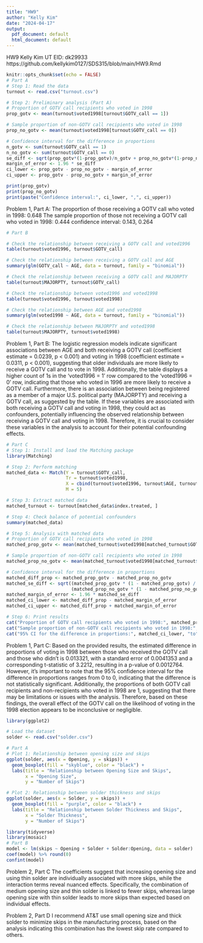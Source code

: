 ```yaml
---
title: "HW9"
author: "Kelly Kim"
date: "2024-04-17"
output:
  pdf_document: default
  html_document: default
---
```

HW9
Kelly Kim
UT EID: dk29933
https://github.com/kellykim0127/SDS315/blob/main/HW9.Rmd

```r
knitr::opts_chunk$set(echo = FALSE)
# Part A
# Step 1: Read the data
turnout <- read.csv("turnout.csv")

# Step 2: Preliminary analysis (Part A)
# Proportion of GOTV call recipients who voted in 1998
prop_gotv <- mean(turnout$voted1998[turnout$GOTV_call == 1])

# Sample proportion of non-GOTV call recipients who voted in 1998
prop_no_gotv <- mean(turnout$voted1998[turnout$GOTV_call == 0])

# Confidence interval for the difference in proportions
n_gotv <- sum(turnout$GOTV_call == 1)
n_no_gotv <- sum(turnout$GOTV_call == 0)
se_diff <- sqrt(prop_gotv*(1-prop_gotv)/n_gotv + prop_no_gotv*(1-prop_no_gotv)/n_no_gotv)
margin_of_error <- 1.96 * se_diff
ci_lower <- prop_gotv - prop_no_gotv - margin_of_error
ci_upper <- prop_gotv - prop_no_gotv + margin_of_error

print(prop_gotv)
print(prop_no_gotv)
print(paste("Confidence interval:", ci_lower, ",", ci_upper))
```
Problem 1, Part A:
The proportion of those receiving a GOTV call who voted in 1998: 0.648
The sample proportion of those not receiving a GOTV call who voted in 1998: 0.444
confidence interval: 0.143, 0.264
```r
# Part B

# Check the relationship between receiving a GOTV call and voted1996
table(turnout$voted1996, turnout$GOTV_call)

# Check the relationship between receiving a GOTV call and AGE
summary(glm(GOTV_call ~ AGE, data = turnout, family = "binomial"))

# Check the relationship between receiving a GOTV call and MAJORPTY
table(turnout$MAJORPTY, turnout$GOTV_call)

# Check the relationship between voted1996 and voted1998
table(turnout$voted1996, turnout$voted1998)

# Check the relationship between AGE and voted1998
summary(glm(voted1998 ~ AGE, data = turnout, family = "binomial"))

# Check the relationship between MAJORPTY and voted1998
table(turnout$MAJORPTY, turnout$voted1998)
```
Problem 1, Part B: The logistic regression models indicate significant associations between AGE and both receiving a GOTV call (coefficient estimate = 0.0239, p < 0.001) and voting in 1998 (coefficient estimate = 0.0311, p < 0.001), suggesting that older individuals are more likely to receive a GOTV call and to vote in 1998. Additionally, the table displays a higher count of 1s in the 'voted1996 = 1' row compared to the 'voted1996 = 0' row, indicating that those who voted in 1996 are more likely to receive a GOTV call. Furthermore, there is an association between being registered as a member of a major U.S. political party (MAJORPTY) and receiving a GOTV call, as suggested by the table. If these variables are associated with both receiving a GOTV call and voting in 1998, they could act as confounders, potentially influencing the observed relationship between receiving a GOTV call and voting in 1998. Therefore, it is crucial to consider these variables in the analysis to account for their potential confounding effects.


```r
# Part C
# Step 1: Install and load the Matching package
library(Matching)

# Step 2: Perform matching
matched_data <- Match(Y = turnout$GOTV_call,
                      Tr = turnout$voted1998,
                      X = cbind(turnout$voted1996, turnout$AGE, turnout$MAJORPTY),
                      M = 5)

# Step 3: Extract matched data
matched_turnout <- turnout[matched_data$index.treated, ]

# Step 4: Check balance of potential confounders
summary(matched_data)

# Step 5: Analysis with matched data
# Proportion of GOTV call recipients who voted in 1998
matched_prop_gotv <- mean(matched_turnout$voted1998[matched_turnout$GOTV_call == 1])

# Sample proportion of non-GOTV call recipients who voted in 1998
matched_prop_no_gotv <- mean(matched_turnout$voted1998[matched_turnout$GOTV_call == 0])

# Confidence interval for the difference in proportions
matched_diff_prop <- matched_prop_gotv - matched_prop_no_gotv
matched_se_diff <- sqrt((matched_prop_gotv * (1 - matched_prop_gotv) / sum(matched_turnout$GOTV_call == 1)) +
                        (matched_prop_no_gotv * (1 - matched_prop_no_gotv) / sum(matched_turnout$GOTV_call == 0)))
matched_margin_of_error <- 1.96 * matched_se_diff
matched_ci_lower <- matched_diff_prop - matched_margin_of_error
matched_ci_upper <- matched_diff_prop + matched_margin_of_error

# Step 6: Print results
cat("Proportion of GOTV call recipients who voted in 1998:", matched_prop_gotv, "\n")
cat("Sample proportion of non-GOTV call recipients who voted in 1998:", matched_prop_no_gotv, "\n")
cat("95% CI for the difference in proportions:", matched_ci_lower, "to", matched_ci_upper, "\n")
```

Problem 1, Part C: Based on the provided results, the estimated difference in proportions of voting in 1998 between those who received the GOTV call and those who didn't is 0.013321, with a standard error of 0.0041353 and a corresponding t-statistic of 3.2212, resulting in a p-value of 0.0012764. However, it's important to note that the 95% confidence interval for the difference in proportions ranges from 0 to 0, indicating that the difference is not statistically significant. Additionally, the proportions of both GOTV call recipients and non-recipients who voted in 1998 are 1, suggesting that there may be limitations or issues with the analysis. Therefore, based on these findings, the overall effect of the GOTV call on the likelihood of voting in the 1998 election appears to be inconclusive or negligible.
```r
library(ggplot2)

# Load the dataset
solder <- read.csv("solder.csv")

# Part A
# Plot 1: Relationship between opening size and skips
ggplot(solder, aes(x = Opening, y = skips)) +
  geom_boxplot(fill = "skyblue", color = "black") +
  labs(title = "Relationship between Opening Size and Skips",
       x = "Opening Size",
       y = "Number of Skips")

# Plot 2: Relationship between solder thickness and skips
ggplot(solder, aes(x = Solder, y = skips)) +
  geom_boxplot(fill = "purple", color = "black") +
  labs(title = "Relationship between Solder Thickness and Skips",
       x = "Solder Thickness",
       y = "Number of Skips")
```

```r
library(tidyverse)
library(mosaic)
# Part B
model <- lm(skips ~ Opening + Solder + Solder:Opening, data = solder)
coef(model) %>% round(0)
confint(model)

```

Problem 2, Part C
The coefficients suggest that increasing opening size and using thin solder are individually associated with more skips, while the interaction terms reveal nuanced effects. Specifically, the combination of medium opening size and thin solder is linked to fewer skips, whereas large opening size with thin solder leads to more skips than expected based on individual effects.

Problem 2, Part D
I recommend AT&T use small opening size and thick solder to minimize skips in the manufacturing process, based on the analysis indicating this combination has the lowest skip rate compared to others.


